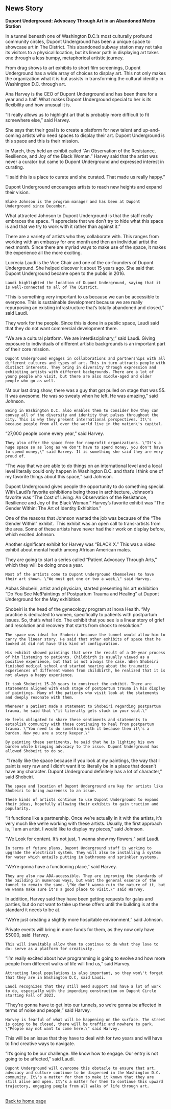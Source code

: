 ## **News Story**

**Dupont Underground: Advocacy Through Art in an Abandoned Metro Station**

In a tunnel beneath one of Washington D.C.'s most culturally profound community circles, Dupont Underground has been a unique space to showcase art in The District. This abandoned subway station may not take its visitors to a physical location, but its linear path in displaying art takes one through a less bumpy, metaphorical artistic journey.  

From drag shows to art exhibits to short film screenings, Dupont Underground has a wide array of choices to display art. This not only makes the organization what it is but assists in transforming the cultural identity in Washington D.C. through art.

Ana Harvey is the CEO of Dupont Underground and has been there for a year and a half. What makes Dupont Underground special to her is its flexibility and how unusual it is.

"It really allows us to highlight art that is probably more difficult to fit somewhere else," said Harvey. 

She says that their goal is to create a platform for new talent and up-and-coming artists who need spaces to display their art. Dupont Underground is this space and this is their mission. 

In March, they held an exhibit called "An Observation of the Resistance, Resilience, and Joy of the Black Woman." Harvey said that the artist was never a curator but came to Dupont Underground and expressed interest in curating. 

"I said this is a place to curate and she curated. That made us really happy."

Dupont Underground encourages artists to reach new heights and expand their vision.

```         
Blake Johnson is the program manager and has been at Dupont Underground since December.
```

What attracted Johnson to Dupont Underground is that the staff really embraces the space. "I appreciate that we don't try to hide what this space is and that we try to work with it rather than against it." 

There are a variety of artists who they collaborate with. This ranges from working with an embassy for one month and then an individual artist the next month. Since there are myriad ways to make use of the space, it makes the experience all the more exciting.

Lucrecia Laudi is the Vice Chair and one of the co-founders of Dupont Underground. She helped discover it about 15 years ago. She said that Dupont Underground became open to the public in 2016. 

```         
Laudi highlighted the location of Dupont Underground, saying that it is well-connected to all of The District.
```

"This is something very important to us because we can be accessible to everyone. This is sustainable development because we are really repurposing an existing infrastructure that's totally abandoned and closed," said Laudi. 

They work for the people. Since this is done in a public space, Laudi said that they do not want commercial development there. 

"We are a cultural platform. We are interdisciplinary," said Laudi. Giving exposure to individuals of different artistic backgrounds is an important part of their core mission. 

```         
Dupont Underground engages in collaborations and partnerships with all different cultures and types of art. This in turn attracts people with distinct interests. They bring in diversity through expression and exhibiting artists with different backgrounds. There are a lot of young people who visit, but there are also middle-aged and older people who go as well.
```

"At our last drag show, there was a guy that got pulled on stage that was 55. It was awesome. He was so sweaty when he left. He was amazing," said Johnson. 

```         
Being in Washington D.C. also enables them to consider how they can convey all of the diversity and identity that pulses throughout the city. This is why they present international perspectives. It\'s because people from all over the world live in the nation\'s capital.
```

"27,000 people come every year," said Harvey.

```         
They also offer the space free for nonprofit organizations. \"It's a huge space so as long as we don't have to spend money, you don't have to spend money,\" said Harvey. It is something she said they are very proud of.
```

"The way that we are able to do things on an international level and a local level literally could only happen in Washington D.C. and that's I think one of my favorite things about this space," said Johnson. 

Dupont Underground gives people the opportunity to do something special. With Laudi's favorite exhibitions being those in architecture, Johnson's favorite was "The Cost of Living: An Observation of the Resistance, Resilience and Joy of the Black Woman." Harvey's favorite exhibit was "The Gender Within: The Art of Identity Exhibition."

One of the reasons that Johnson wanted the job was because of the "The Gender Within" exhibit.  This exhibit was an open call to trans-artists from the area. Some of these artists have never had their work on display before, which excited Johnson. 

Another significant exhibit for Harvey was "BLACK X." This was a video exhibit about mental health among African American males. 

They are going to start a series called "Patient Advocacy Through Arts," which they will be doing once a year. 

```         
Most of the artists come to Dupont Underground themselves to have their art shown. \"We must get one or two a week,\" said Harvey.
```

Abbas Shobeiri, artist and physician, started presenting his art exhibition "Do You See Me!Paintings of Postpartum Trauma and Healing" at Dupont Underground for the May exhibition. 

Shobeiri is the head of the gynecology program at Inova Health. "My practice is dedicated to women, specifically to patients with postpartum issues. So, that's what I do. The exhibit that you see is a linear story of grief and resolution and recovery that starts from shock to resolution."

```         
The space was ideal for Shobeiri because the tunnel would allow him to carry the linear story. He said that other exhibits of space that he looked at did not have this kind of configuration.

His exhibit showed paintings that were the result of a 30-year process of him listening to patients. Childbirth is usually viewed as a positive experience, but that is not always the case. When Shobeiri finished medical school and started hearing about the traumatic experiences of different women from childbirth, he realized that it is not always a happy experience.

It took Shobeiri 15-20 years to construct the exhibit. There are statements aligned with each stage of postpartum trauma in his display of paintings. Many of the patients who visit look at the statements and deeply resonate with them.

Whenever a patient made a statement to Shobeiri regarding postpartum trauma, he said that \"it literally gets stuck in your soul.\"

He feels obligated to share these sentiments and statements to establish community with those continuing to heal from postpartum trauma. \"You need to do something with it because then it\'s a burden. Now you are a story keeper.\"

By painting these sentiments, he said that he is lighting his own burden while bringing advocacy to the issue. Dupont Underground has allowed Shobeiri to do so.
```

 "I really like the space because if you look at my paintings, the way that I paint is very raw and I didn't want it to literally be in a place that doesn't have any character. Dupont Underground definitely has a lot of character," said Shobeiri. 

```         
The space and location of Dupont Underground are key for artists like Shobeiri to bring awareness to an issue.

These kinds of artists continue to use Dupont Underground to expand their ideas, hopefully allowing their exhibits to gain traction and popularity.
```

"It functions like a partnership. Once we're actually in it with the artists, it's very much like we're working with these artists. Usually, the first approach is, 'I am an artist. I would like to display my pieces," said Johnson. 

"We Look for content. It's not just, 'I wanna show my flowers," said Laudi. 

```         
In terms of future plans, Dupont Underground staff is working to upgrade the electrical system. They will also be installing a system for water which entails putting in bathrooms and sprinkler systems.
```

"We're gonna have a functioning place," said Harvey.

```         
They are also now ADA-accessible. They are improving the standards of the building in numerous ways, but want the general essence of the tunnel to remain the same. \"We don't wanna ruin the nature of it, but we wanna make sure it's a good place to visit,\" said Harvey.
```

In addition, Harvey said they have been getting requests for galas and parties, but do not want to take up these offers until the building is at the standard it needs to be at.

"We're just creating a slightly more hospitable environment," said Johnson.

Private events will bring in more funds for them, as they now only have \$5000, said  Harvey. 

```         
This will inevitably allow them to continue to do what they love to do: serve as a platform for creativity.
```

"I'm really excited about how programming is going to evolve and how more people from different walks of life will find us," said Harvey. 

```         
Attracting local populations is also important, so they won\'t forget that they are in Washington D.C, said Laudi.

Laudi recognizes that they still need support and have a lot of work to do, especially with the impending construction on Dupont Circle starting Fall of 2023.
```

"They're gonna have to get into our tunnels, so we're gonna be affected in terms of noise and people," said Harvey.

```         
Harvey is fearful of what will be happening on the surface. The street is going to be closed, there will be traffic and nowhere to park. \"People may not want to come here,\" said Harvey.
```

This will be an issue that they have to deal with for two years and will have to find creative ways to navigate. 

"It's going to be our challenge. We know how to engage. Our entry is not going to be affected," said Laudi. 

```         
Dupont Underground will overcome this obstacle to ensure that art, advocacy and culture continue to be dispersed in the Washington D.C. community. It\'s a matter for them to make it known that they are still alive and open. It\'s a matter for them to continue this upward trajectory, engaging people from all walks of life through art.
```

\
[Back to home page](https://lizzycruz.github.io/MyWebsite-/#communicationbusinessjournalism) \
